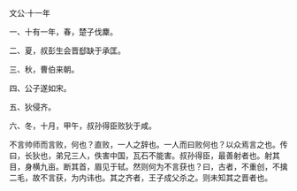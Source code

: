 

文公·十一年

一、十有一年，春，楚子伐麇。

二、夏，叔彭生会晋郄缺于承匡。

三、秋，曹伯来朝。

四、公子遂如宋。

五、狄侵齐。

六、冬，十月，甲午，叔孙得臣败狄于咸。

不言帅师而言败，何也？直败，一人之辞也。一人而曰败何也？以众焉言之也。传曰，长狄也，弟兄三人，佚害中国，瓦石不能害。叔孙得臣，最善射者也。射其目，身横九亩。断其首，眉见于轼。然则何为不言获也？曰，古者，不重创，不擒二毛，故不言获，为内讳也。其之齐者，王子成父杀之。则未知其之晋者也。

